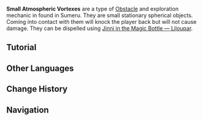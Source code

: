 {{Terminology Infobox
|image        = Tutorial Small Atmospheric Vortex.png
|type         = Exploration
|region       = Sumeru
|subregion    = Great Red Sand
|area         = Desert of Hadramaveth
|subarea      = 
}}
'''Small Atmospheric Vortexes''' are a type of [[Obstacle]] and exploration mechanic in found in Sumeru. They are small stationary spherical objects. Coming into contact with them will knock the player back but will not cause damage. They can be dispelled using [[Jinni in the Magic Bottle — Liloupar]].

==Tutorial==
{{Tutorial|Small Atmospheric Vortex}}

==Other Languages==
{{Other Languages
|en      = Small Atmospheric Vortex
|zhs     = 大气涡流・小型
|zhs_rm  = Dàqì Wōliú - Xiǎoxíng
|zht     = 大氣渦流・小型
|zht_rm  = Dàqì Wōliú - Xiǎoxíng
|zh_tl   = Atmospheric Vortex - Small Size
|ja      = 大気の渦・小型
|ja_rm   = Taiki no Uzu - Kogata
|ja_tl   = Atmospheric Vortex - Small Size
|ko      = 대기 소용돌이・소형
|ko_tl   = Atmosphere Vortex - Small Size
|es      = Vórtices atmosféricos pequeños
|es_tl   = Small Atmospheric Vortices
|fr      = Petits vortex atmosphériques
|fr_tl   = Small Atmospheric Vortices
|ru      = Малый атмосферный вихрь
|ru_tl   = Small Atmospheric Vortex
|th      = วังวนอากาศ - ขนาดเล็ก
|th_rm   = 
|th_tl   = 
|vi      = Xoáy Khí Quyển Nhỏ
|vi_tl   = 
|de      = Kleiner Atmosphärischer Wirbel
|de_tl   = Small Atmospheric Vortex
|id      = Pusaran Atmosfer Kecil
|id_tl   = Small Atmospheric Vortex
|pt      = Vórtice Atmosférico Pequeno
|pt_tl   = Small Atmospheric Vortex
|tr      = Küçük Hava Girdabı
|tr_tl   = Small Air Vortex
|it      = Piccolo vortice atmosferico
|it_tl   = Small Atmospheric Vortex
}}

==Change History==
{{Change History|3.4}}

==Navigation==
{{Exploration Navbox|Sumeru}}